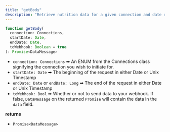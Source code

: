 ```yaml
---
title: "getBody"
description: "Retrieve nutrition data for a given connection and date range"
---
```

```typescript typescript
function getBody(
  connection: Connections,
  startDate: Date,
  endDate: Date,
  toWebhook: Boolean = true
): Promise<DataMessage>

```

*   `connection: Connections` ➡ An ENUM from the Connections class signifying the connection you wish to initiate for.
*   `startDate: Date` ➡ The beginning of the request in either Date or Unix Timestamp
*   `endDate: Date` or `endDate: Long` ➡ The end of the request in either Date or Unix Timestamp
*   `toWebhook: Bool` ➡ Whether or not to send data to your webhook. If false, `DataMessage` on the returned `Promise` will contain the data in the `data` field.

**returns**

*   `Promise<DataMessage>`



